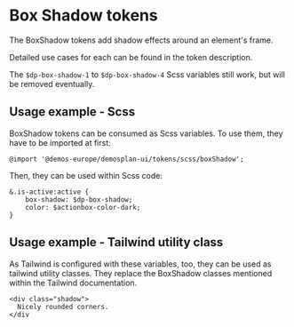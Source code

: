 
<Meta title="Design Tokens/Box Shadow"/>

# Box Shadow tokens

The BoxShadow tokens add shadow effects around an element's frame.

<Table
  headers={['Scss Variable', 'Tailwind Class', 'Description']}
  rows={[
    ["$dp-box-shadow", ".shadow", "Default elevation. Use for Cards + Buttons."],
    ["$dp-box-shadow-md", ".shadow-md", "Medium elevation. Use for Elevated Cards + Buttons."],
    ["$dp-box-shadow-lg", ".shadow-lg", "Highest elevation. Use for Modals."],
    ["$dp-box-shadow-xl", ".shadow-xl", "Extra shadow optimized for boxes that take up 100% width or height of viewport. Use e.g. for Sidebar, BottomBar."]
  ]}
/>

Detailed use cases for each can be found in the token description.

The `$dp-box-shadow-1` to `$dp-box-shadow-4` Scss variables still work, but will be removed eventually.

## Usage example - Scss

BoxShadow tokens can be consumed as Scss variables. To use them, they have to be imported at first:

```
@import '@demos-europe/demosplan-ui/tokens/scss/boxShadow';
```

Then, they can be used within Scss code:

```
&.is-active:active {
    box-shadow: $dp-box-shadow;
    color: $actionbox-color-dark;
}
```

## Usage example - Tailwind utility class

As Tailwind is configured with these variables, too, they can be used as tailwind utility classes.
They replace the BoxShadow classes mentioned within the Tailwind documentation.

```
<div class="shadow">
  Nicely rounded corners.
</div
```
